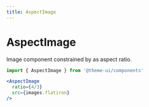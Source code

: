 ```yaml
---
title: AspectImage
---
```


# AspectImage

Image component constrained by as aspect ratio.

```js
import { AspectImage } from '@theme-ui/components'
```

```jsx live=true
<AspectImage
  ratio={4/3}
  src={images.flatiron}
/>
```
